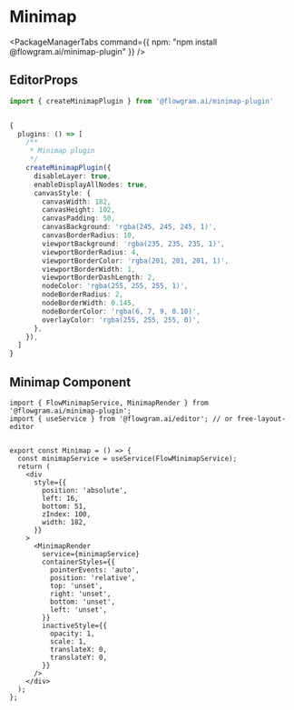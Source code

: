 # Minimap


<PackageManagerTabs command={{
  npm: "npm install @flowgram.ai/minimap-plugin"
}} />


## EditorProps

```ts pure
import { createMinimapPlugin } from '@flowgram.ai/minimap-plugin'


{
  plugins: () => [
    /**
     * Minimap plugin
     */
    createMinimapPlugin({
      disableLayer: true,
      enableDisplayAllNodes: true,
      canvasStyle: {
        canvasWidth: 182,
        canvasHeight: 102,
        canvasPadding: 50,
        canvasBackground: 'rgba(245, 245, 245, 1)',
        canvasBorderRadius: 10,
        viewportBackground: 'rgba(235, 235, 235, 1)',
        viewportBorderRadius: 4,
        viewportBorderColor: 'rgba(201, 201, 201, 1)',
        viewportBorderWidth: 1,
        viewportBorderDashLength: 2,
        nodeColor: 'rgba(255, 255, 255, 1)',
        nodeBorderRadius: 2,
        nodeBorderWidth: 0.145,
        nodeBorderColor: 'rgba(6, 7, 9, 0.10)',
        overlayColor: 'rgba(255, 255, 255, 0)',
      },
    }),
  ]
}
```

## Minimap Component

```tsx pure
import { FlowMinimapService, MinimapRender } from '@flowgram.ai/minimap-plugin';
import { useService } from '@flowgram.ai/editor'; // or free-layout-editor


export const Minimap = () => {
  const minimapService = useService(FlowMinimapService);
  return (
    <div
      style={{
        position: 'absolute',
        left: 16,
        bottom: 51,
        zIndex: 100,
        width: 182,
      }}
    >
      <MinimapRender
        service={minimapService}
        containerStyles={{
          pointerEvents: 'auto',
          position: 'relative',
          top: 'unset',
          right: 'unset',
          bottom: 'unset',
          left: 'unset',
        }}
        inactiveStyle={{
          opacity: 1,
          scale: 1,
          translateX: 0,
          translateY: 0,
        }}
      />
    </div>
  );
};

```

